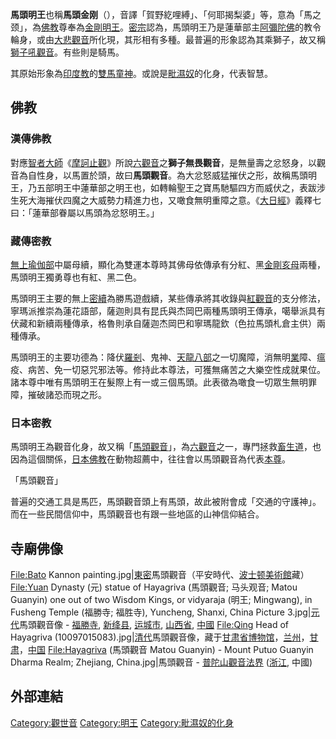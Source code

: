 {{Infobox Buddha|name=馬頭明王|chinese_name=馬頭明王、馬頭金刚、馬頭觀音|sanskrit_name=हयग्रीव（hayagrīva）|japanese_name=馬頭観音（ばとうかんのん）
|image=|caption=北京[[白瀑寺|白瀑寺]]車神殿馬頭觀音|Hinduism_equivalent={{le|马颈_(印度教)|Hayagriva|马颈}}|tibetan_name=རྟ་མགྲིན།}}

'''馬頭明王'''也稱'''馬頭金刚'''（{{lang-sa|हयग्रीव|Hayagrīva}}），音譯「賀野紇哩縛」、「何耶揭梨婆」等，意為「馬之颈」，為[[佛教|佛教]]尊奉為[[明王|金剛明王]]。[[密宗|密宗]]認為，馬頭明王乃是蓮華部主[[阿彌陀佛|阿彌陀佛]]的教令輪身，或由[[大悲觀音|大悲觀音]]所化現，其形相有多種。最普遍的形象認為其乘獅子，故又稱[[獅子吼觀音|獅子吼觀音]]。有些則是騎馬。

其原始形象為[[印度教|印度教]]的[[雙馬童神|雙馬童神]]。或說是[[毗濕奴|毗濕奴]]的化身{{le|马颈_(印度教)|Hayagriva|马颈}}，代表智慧。{{fact|date=2021-10-15}}

== 佛教 ==

=== 漢傳佛教 ===
{{漢傳密宗}}
對應[[智顗|智者大師]]《[[摩訶止觀|摩訶止觀]]》所說[[六觀音|六觀音]]之'''獅子無畏觀音'''，是無量壽之忿怒身，以觀音為自性身，以馬置於頭，故曰'''馬頭觀音'''。為大忿怒威猛摧伏之形，故稱馬頭明王，乃五部明王中蓮華部之明王也，如轉輪聖王之寶馬馳驅四方而威伏之，表跋涉生死大海摧伏四魔之大威勢力精進力也，又噉食無明重障之意。《[[大日經|大日經]]》義釋七曰：「蓮華部眷屬以馬頭為忿怒明王。」

=== 藏傳密教 ===
{{藏傳佛教}}
[[無上瑜伽部|無上瑜伽部]]中屬母續，顯化為雙運本尊時其佛母依傳承有分紅、黑[[金剛亥母|金剛亥母]]兩種，馬頭明王獨勇尊也有紅、黑二色。

馬頭明王主要的無上[[密續|密續]]為勝馬遊戲續，某些傳承將其收錄與[[紅觀音|紅觀音]]的支分修法，寧瑪派推崇為蓮花語部，薩迦則具有昆氏與杰岡巴兩種馬頭明王傳承，噶舉派具有伏藏和新續兩種傳承，格魯則承自薩迦杰岡巴和寧瑪龍欽（色拉馬頭札倉主供）兩種傳承。

馬頭明王的主要功德為：降伏[[羅剎|羅剎]]、鬼神、[[天龍八部|天龍八部]]之一切魔障，消無明[[業|業]]障、瘟疫、病苦、免一切惡咒邪法等。修持此本尊法，可獲無痛苦之大樂空性成就果位。諸本尊中唯有馬頭明王在髮際上有一或三個馬頭。此表徵為噉食一切眾生無明罪障，摧破諸恐而現之形。

=== 日本密教 ===
馬頭明王為觀音化身，故又稱「[[馬頭觀音|馬頭觀音]]」，為[[六觀音|六觀音]]之一，專門拯救[[畜生道|畜生道]]，也因為這個關係，[[日本佛教|日本佛教]]在動物超薦中，往往會以馬頭觀音為代表[[本尊|本尊]]。

「馬頭觀音」

普遍的交通工具是馬匹，馬頭觀音頭上有馬頭，故此被附會成「交通的守護神」。 而在一些民間信仰中，馬頭觀音也有跟一些地區的山神信仰結合。

== 寺廟佛像 ==
<gallery class="center" widths="150" heights="230">
File:Bato Kannon painting.jpg|[[東密|東密]]馬頭觀音（平安時代、[[波士顿美術館|波士顿美術館]]藏）
File:Yuan Dynasty (元) statue of Hayagriva (馬頭觀音; 马头观音; Matou Guanyin) one out of two Wisdom Kings, or vidyaraja (明王; Mingwang), in Fusheng Temple (福勝寺; 福胜寺), Yuncheng, Shanxi, China Picture 3.jpg|[[元朝|元代]]馬頭觀音像 - [[福胜寺_(新绛)|福勝寺]], [[新绛县|新绛县]], [[运城市|运城市]], [[山西省|山西省]], [[中國|中國]]
File:Qing Head of Hayagriva (10097015083).jpg|[[清朝|清代]]馬頭觀音像，藏于[[甘肃省博物馆|甘肃省博物馆]]，[[兰州市|兰州]]，[[甘肃省|甘肃]]，[[中国|中国]]
File:Hayagriva (馬頭觀音 Matou Guanyin) - Mount Putuo Guanyin Dharma Realm; Zhejiang, China.jpg|馬頭觀音 - [[普陀山|普陀山觀音法界]] ([[浙江省|浙江]], 中國)
</gallery>

== 外部連結 ==
{{Wikisource|佛學大辭典/馬頭觀音|position=left}}
{{Commons category|Hayagriva}}
{{密教}}
{{六觀音}}
{{密宗}}
{{印度神話}}
{{Authority control}}
{{DEFAULTSORT:Hayagriva}}
[[Category:觀世音|Category:觀世音]]
[[Category:明王|Category:明王]]
[[Category:毗濕奴的化身|Category:毗濕奴的化身]]